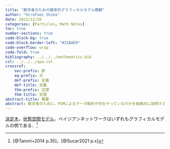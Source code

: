 ```yaml
---
title: "数学者のための確率的グラフィカルモデル概観"
author: "Hirofumi Shiba"
date: 2023/12/20
categories: [Particles, Math Notes]
toc: true
number-sections: true
code-block-bg: true
code-block-border-left: "#31BAE9"
code-overflow: wrap
code-fold: true
bibliography: ../../../mathematics.bib
csl: ../../../apa.csl
crossref:
    sec-prefix: 節
    eq-prefix: 式
    def-prefix: 定義
    def-title: 定義
    thm-prefix: 定理
    thm-title: 定理
abstract-title: 概要
abstract: 数学者のために，PGMによるデータ解析が何をやっているのかを抽象的に説明する．
---
```


[決定木](../数理法務/%E6%B3%95%E5%BE%8B%E5%AE%B6%E3%81%AE%E3%81%9F%E3%82%81%E3%81%AE%E7%B5%B1%E8%A8%88%E6%95%B0%E7%90%863.qmd)，[状態空間モデル](../Surveys/SSM.qmd)，ベイジアンネットワークはいずれもグラフィカルモデルの例である．^[[@Taroni+2014 p.35]，[@Sucar2021 p.x]]